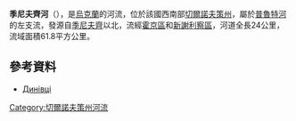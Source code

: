'''季尼夫齊河'''（{{lang-uk|Динівці}}），是[[烏克蘭|烏克蘭]]的河流，位於該國西南部[[切爾諾夫策州|切爾諾夫策州]]，屬於[[普魯特河|普魯特河]]的左支流，發源自[[季尼夫齊|季尼夫齊]]以北，流經[[霍京區|霍京區]]和[[新謝利察區|新謝利察區]]，河道全長24公里，流域面積61.8平方公里。

==參考資料==
* [http://www.nbuv.gov.ua/portal/natural/Nzvdpu_geogr/2008_16/richkova%20mereja.pdf Динівці]

{{DEFAULTSORT:Динівці (річка)}}
[[Category:切爾諾夫策州河流|Category:切爾諾夫策州河流]]


{{Ukraine-river-stub}}